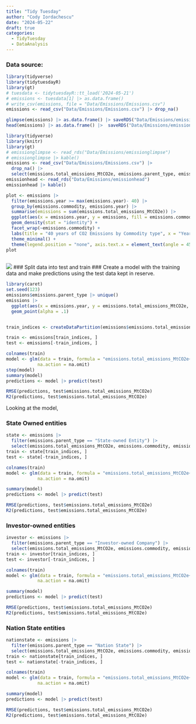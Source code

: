 ```yaml
---
title: "Tidy Tuesday"
author: "Cody Iordachescu"
date: "2024-05-22"
draft: true
categories:
  - TidyTuesday
  - DataAnalysis
---
```


### Data source:
```r
library(tidyverse)
library(tidytuesdayR)
library(gt)
# tuesdata <- tidytuesdayR::tt_load('2024-05-21')
# emissions <- tuesdata[1] |> as.data.frame()
# write_csv(emissions, file = "Data/Emissions/Emissions.csv")
emissions <- read_csv("Data/Emissions/Emissions.csv") |> drop_na()

glimpse(emissions) |> as.data.frame() |> saveRDS("Data/Emissions/emissionglimpse")
head(emissions) |> as.data.frame() |>  saveRDS("Data/Emissions/emissionhead")
```

```r
library(tidyverse)
library(knitr)
library(gt)
# emissionglimpse <- read_rds("Data/Emissions/emissionglimpse")
# emissionglimpse |> kable()
emissions <- read_csv("Data/Emissions/Emissions.csv") |> 
  drop_na() |> 
  select(emissions.total_emissions_MtCO2e, emissions.parent_type, emissions.commodity, emissions.year)
emissionhead <- read_rds("Data/Emissions/emissionhead")
emissionhead |> kable()
```


```r
plot <- emissions |> 
  filter(emissions.year >= max(emissions.year)- 40) |> 
  group_by(emissions.commodity, emissions.year) |> 
  summarise(emissions = sum(emissions.total_emissions_MtCO2e)) |> 
  ggplot(aes(x = emissions.year, y = emissions, fill = emissions.commodity, color = emissions.commodity)) + 
  geom_density(stat = "identity") +
  facet_wrap(~emissions.commodity) +
  labs(title = "40 years of CO2 Emissions by Commodity type", x = "Year", y = "Emissions in Millions of Tons CO2") +
  theme_minimal() +
  theme(legend.position = "none", axis.text.x = element_text(angle = 45))
plot
 

```
![](Data/Emissions/emissionplot.png)
### Split data into test and train
### Create a model with the training data and make predictions using the test data kept in reserve.
```r
library(caret)
set.seed(123)
emissions$emissions.parent_type |> unique()
emissions |> 
  ggplot(aes(x = emissions.year, y = emissions.total_emissions_MtCO2e, color = emissions.parent_type)) +
  geom_point(alpha = .1)


train_indices <- createDataPartition(emissions$emissions.total_emissions_MtCO2e, p = 0.7, list = FALSE)

train <- emissions[train_indices, ]
test <- emissions[-train_indices, ]

colnames(train)
model <- glm(data = train, formula = "emissions.total_emissions_MtCO2e~.",
            na.action = na.omit)
step(model)
summary(model)
predictions <- model |> predict(test) 

RMSE(predictions, test$emissions.total_emissions_MtCO2e)
R2(predictions, test$emissions.total_emissions_MtCO2e)
```
Looking at the model,

### State Owned entities
```r
state <- emissions |> 
  filter(emissions.parent_type == "State-owned Entity") |> 
  select(emissions.total_emissions_MtCO2e, emissions.commodity, emissions.year)
train <- state[train_indices, ]
test <- state[-train_indices, ]

colnames(train)
model <- glm(data = train, formula = "emissions.total_emissions_MtCO2e~.",
            na.action = na.omit)

summary(model)
predictions <- model |> predict(test) 

RMSE(predictions, test$emissions.total_emissions_MtCO2e)
R2(predictions, test$emissions.total_emissions_MtCO2e)
```

### Investor-owned entities
```r
investor <- emissions |> 
  filter(emissions.parent_type == "Investor-owned Company") |> 
  select(emissions.total_emissions_MtCO2e, emissions.commodity, emissions.year)
train <- investor[train_indices, ]
test <- investor[-train_indices, ]

colnames(train)
model <- glm(data = train, formula = "emissions.total_emissions_MtCO2e~.",
            na.action = na.omit)

summary(model)
predictions <- model |> predict(test) 

RMSE(predictions, test$emissions.total_emissions_MtCO2e)
R2(predictions, test$emissions.total_emissions_MtCO2e)
```
### Nation State entities
```r
nationstate <- emissions |> 
  filter(emissions.parent_type == "Nation State") |> 
  select(emissions.total_emissions_MtCO2e, emissions.commodity, emissions.year)
train <- nationstate[train_indices, ]
test <- nationstate[-train_indices, ]

colnames(train)
model <- glm(data = train, formula = "emissions.total_emissions_MtCO2e~.",
            na.action = na.omit)

summary(model)
predictions <- model |> predict(test) 

RMSE(predictions, test$emissions.total_emissions_MtCO2e)
R2(predictions, test$emissions.total_emissions_MtCO2e)
```
